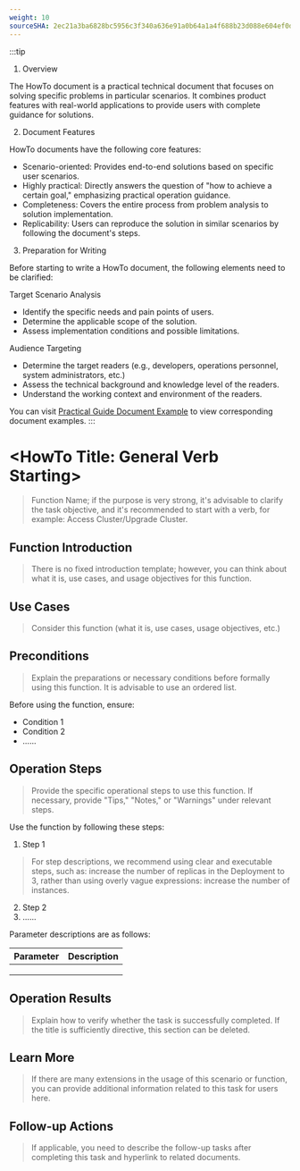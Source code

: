 ```yaml
---
weight: 10
sourceSHA: 2ec21a3ba6828bc5956c3f340a636e91a0b64a1a4f688b23d088e604ef0dfc32
---
```


:::tip
1. Overview

The HowTo document is a practical technical document that focuses on solving specific problems in particular scenarios. It combines product features with real-world applications to provide users with complete guidance for solutions.

2. Document Features

HowTo documents have the following core features:

- Scenario-oriented: Provides end-to-end solutions based on specific user scenarios.
- Highly practical: Directly answers the question of "how to achieve a certain goal," emphasizing practical operation guidance.
- Completeness: Covers the entire process from problem analysis to solution implementation.
- Replicability: Users can reproduce the solution in similar scenarios by following the document's steps.

3. Preparation for Writing

Before starting to write a HowTo document, the following elements need to be clarified:

Target Scenario Analysis

- Identify the specific needs and pain points of users.
- Determine the applicable scope of the solution.
- Assess implementation conditions and possible limitations.

Audience Targeting

- Determine the target readers (e.g., developers, operations personnel, system administrators, etc.)
- Assess the technical background and knowledge level of the readers.
- Understand the working context and environment of the readers.

You can visit [Practical Guide Document Example](https://product-doc-guide.alauda.cn/template/howto/example.html) to view corresponding document examples.
:::

# \<HowTo Title: General Verb Starting\>

> Function Name; if the purpose is very strong, it's advisable to clarify the task objective, and it's recommended to start with a verb, for example: Access Cluster/Upgrade Cluster.

## Function Introduction

> There is no fixed introduction template; however, you can think about what it is, use cases, and usage objectives for this function.

## Use Cases

> Consider this function (what it is, use cases, usage objectives, etc.)

## Preconditions

> Explain the preparations or necessary conditions before formally using this function. It is advisable to use an ordered list.

Before using the function, ensure:

- Condition 1
- Condition 2
- ......

## Operation Steps

> Provide the specific operational steps to use this function. If necessary, provide "Tips," "Notes," or "Warnings" under relevant steps.

Use the function by following these steps:

1. Step 1

> For step descriptions, we recommend using clear and executable steps, such as: increase the number of replicas in the Deployment to 3, rather than using overly vague expressions: increase the number of instances.

2. Step 2
3. ......

Parameter descriptions are as follows:

| **Parameter** | **Description** |
| ------ | ------ |
|        |        |
|        |        |
|        |        |

## Operation Results

> Explain how to verify whether the task is successfully completed. If the title is sufficiently directive, this section can be deleted.

## Learn More

> If there are many extensions in the usage of this scenario or function, you can provide additional information related to this task for users here.

## Follow-up Actions

> If applicable, you need to describe the follow-up tasks after completing this task and hyperlink to related documents.
